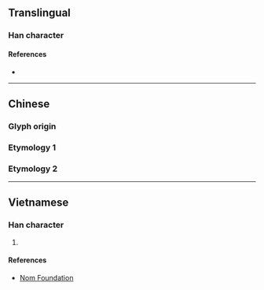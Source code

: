 {{character info}}
==Translingual==

===Han character===
{{Han char|rn=64|rad=手|as=10|sn=13|four=|canj=QOIV|ids=⿰扌衾}}

====References====
* {{Han ref|kx=0445.370|dkj=12448|dj=0796.170|hdz=31934.040|uh=6407|ud=25607}}

----

==Chinese==
===Glyph origin===
{{Han etym}}

===Etymology 1===
{{zh-see|撳|v}}

===Etymology 2===
{{zh-see|冚|v}}

----

==Vietnamese==

===Han character===
{{vi-hantu|rs=手10|khấm}}

# {{rfdef|vi|sort=手10}}

====References====
* [http://nomfoundation.org/common/nom_details.php?codepoint=6407 Nom Foundation]